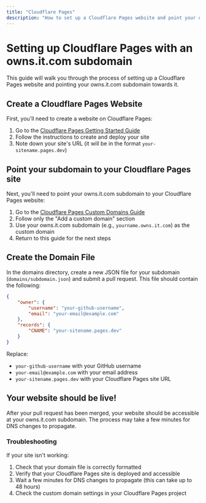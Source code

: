 ```yaml
---
title: "Cloudflare Pages"
description: "How to set up a Cloudflare Pages website and point your owns.it.com subdomain towards it."
---
```


# Setting up Cloudflare Pages with an owns.it.com subdomain

This guide will walk you through the process of setting up a Cloudflare Pages website and pointing your owns.it.com subdomain towards it.

## Create a Cloudflare Pages Website

First, you'll need to create a website on Cloudflare Pages:

1. Go to the [Cloudflare Pages Getting Started Guide](https://developers.cloudflare.com/pages/get-started)
2. Follow the instructions to create and deploy your site
3. Note down your site's URL (it will be in the format `your-sitename.pages.dev`)

## Point your subdomain to your Cloudflare Pages site

Next, you'll need to point your owns.it.com subdomain to your Cloudflare Pages website:

1. Go to the [Cloudflare Pages Custom Domains Guide](https://developers.cloudflare.com/pages/platform/custom-domains)
2. Follow only the "Add a custom domain" section
3. Use your owns.it.com subdomain (e.g., `yourname.owns.it.com`) as the custom domain
4. Return to this guide for the next steps

## Create the Domain File

In the domains directory, create a new JSON file for your subdomain (`domains/subdomain.json`) and submit a pull request. This file should contain the following:

```json
{
    "owner": {
        "username": "your-github-username",
        "email": "your-email@example.com"
    },
    "records": {
        "CNAME": "your-sitename.pages.dev"
    }
}
```

Replace:
- `your-github-username` with your GitHub username
- `your-email@example.com` with your email address
- `your-sitename.pages.dev` with your Cloudflare Pages site URL

## Your website should be live!

After your pull request has been merged, your website should be accessible at your owns.it.com subdomain. The process may take a few minutes for DNS changes to propagate.

### Troubleshooting

If your site isn't working:
1. Check that your domain file is correctly formatted
2. Verify that your Cloudflare Pages site is deployed and accessible
3. Wait a few minutes for DNS changes to propagate (this can take up to 48 hours)
4. Check the custom domain settings in your Cloudflare Pages project
